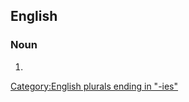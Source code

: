 ==English==

===Noun===
{{head|en|noun form}}

# {{plural of|en|individuality}}

[[Category:English plurals ending in "-ies"]]
